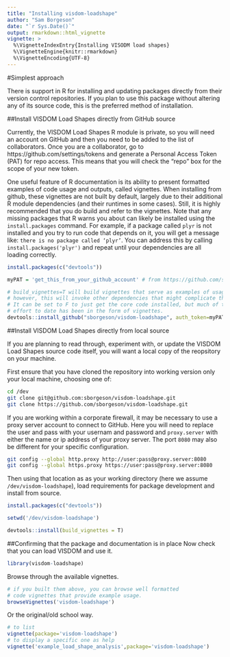 ```yaml
---
title: "Installing visdom-loadshape"
author: "Sam Borgeson"
date: "`r Sys.Date()`"
output: rmarkdown::html_vignette
vignette: >
  %\VignetteIndexEntry{Installing VISODM load shapes}
  %\VignetteEngine{knitr::rmarkdown}
  %\VignetteEncoding{UTF-8}
---
```


#Simplest approach

There is support in R for installing and updating packages directly from their version control repositories. If you plan to use this package without altering any of its source code, this is the preferred method of installation.

##Install VISDOM Load Shapes directly from GitHub source

Currently, the VISDOM Load Shapes R module is private, so you will need an account on GitHub and then you need to be added to the list of collaborators. Once you are a collaborator, go to https://github.com/settings/tokens and generate a Personal Access Token (PAT) for repo access. This means that you will check the "repo" box for the scope of your new token.

One useful feature of R documentation is its ability to present formatted examples of code usage and outputs, called vignettes. When installing from github, these vignettes are not built by default, largely due to their additional R module dependencies (and their runtimes in some cases). Still, it is highly recommended that you do build and refer to the vignettes. Note that any missing packages that R warns you about can likely be installed using the `install.packages` command. For example, if a package called `plyr` is not installed and you try to run code that depends on it, you will get a message like: `there is no package called ‘plyr’`. You can address this by calling `install.packages('plyr')` and repeat until your dependencies are all loading correctly.

```r
install.packages(c("devtools"))

myPAT = 'get_this_from_your_github_account' # from https://github.com/settings/tokens

# build_vignettes=T will build vignettes that serve as examples of usage
# however, this will invoke other dependencies that might complicate things.
# It can be set to F to just get the core code installed, but much of the documentation
# effort to date has been in the form of vignettes.
devtools::install_github("sborgeson/visdom-loadshape", auth_token=myPAT, build_vignettes=T )
```

##Install VISDOM Load Shapes directly from local source

If you are planning to read through, experiment with, or update the VISDOM Load Shapes source code itself, you will want a local copy of the reopsitory on your machine. 

First ensure that you have cloned the repository into working version only your local machine, choosing one of:

```bash
cd /dev
git clone git@github.com:sborgeson/visdom-loadshape.git
git clone https://github.com/sborgeson/visdom-loadshape.git
```

If you are working within a corporate firewall, it may be necessary to use a proxy server account to connect to GitHub. Here you will need to replace the user and pass with your usernam and password and `proxy.server` with either the name or ip address of your proxy server. The port `8080` may also be different for your specific configuration.

```bash
git config --global http.proxy http://user:pass@proxy.server:8080
git config --global https.proxy https://user:pass@proxy.server:8080
```

Then using that location as as your working directory (here we assume `/dev/visdom-loadshape`), load requirements for package development and install from source.


```r

install.packages(c("devtools"))

setwd('/dev/visdom-loadshape')

devtools::install(build_vignettes = T)

```

##Confirming that the package and documentation is in place
Now check that you can load VISDOM and use it.

```r
library(visdom-loadshape)
```

Browse through the available vignettes.

```r
# if you built them above, you can browse well formatted 
# code vignettes that provide example usage.
browseVignettes('visdom-loadshape')
```

Or the original/old school way.
```r
# to list
vignette(package='visdom-loadshape')
# to display a specific one as help
vignette('example_load_shape_analysis',package='visdom-loadshape')
```

